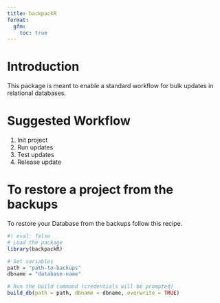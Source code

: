 ```yaml
---
title: backpackR
format:
  gfm:
    toc: true
---
```


# Introduction

This package is meant to enable a standard workflow for bulk updates in
relational databases.

# Suggested Workflow

1. Init project
2. Run updates
3. Test updates
4. Release update

# To restore a project from the backups

To restore your Database from the backups follow this recipe.

```r
#| eval: false
# Load the package
library(backpackR)

# Set variables
path = "path-to-backups"
dbname = "database-name"

# Run the build command (credentials will be prompted)
build_db(path = path, dbname = dbname, overwrite = TRUE)
```
